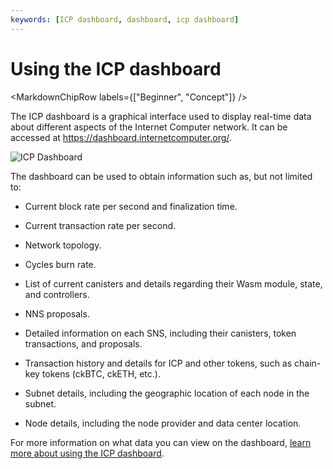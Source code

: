 ```yaml
---
keywords: [ICP dashboard, dashboard, icp dashboard]
---
```



# Using the ICP dashboard

<MarkdownChipRow labels={["Beginner", "Concept"]} />

The ICP dashboard is a graphical interface used to display real-time data about different aspects of the Internet Computer network. It can be accessed at https://dashboard.internetcomputer.org/.

![ICP Dashboard](_attachments/dashboard_1.png)

The dashboard can be used to obtain information such as, but not limited to:

- Current block rate per second and finalization time.

- Current transaction rate per second.

- Network topology.

- Cycles burn rate.

- List of current canisters and details regarding their Wasm module, state, and controllers.

- NNS proposals.

- Detailed information on each SNS, including their canisters, token transactions, and proposals.

- Transaction history and details for ICP and other tokens, such as chain-key tokens (ckBTC, ckETH, etc.).

- Subnet details, including the geographic location of each node in the subnet.

- Node details, including the node provider and data center location.

For more information on what data you can view on the dashboard, [learn more about using the ICP dashboard](using-the-dashboard.mdx).